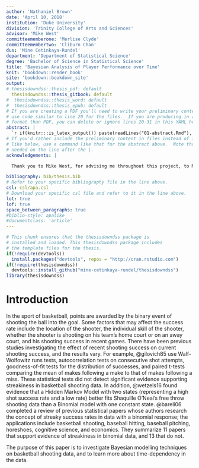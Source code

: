 ```yaml
---
author: 'Nathaniel Brown'
date: 'April 10, 2018'
institution: 'Duke University'
division: 'Trinity College of Arts and Sciences'
advisor: 'Mike West'
committeememberone: 'Merlise Clyde'
committeemembertwo: 'Cliburn Chan'
dus: 'Mine Cetinkaya-Rundel'
department: 'Department of Statistical Science'
degree: 'Bachelor of Science in Statistical Science'
title: 'Bayesian Analysis of Player Performance over Time'
knit: 'bookdown::render_book'
site: 'bookdown::bookdown_site'
output: 
# thesisdowndss::thesis_pdf: default
  thesisdowndss::thesis_gitbook: default
#  thesisdowndss::thesis_word: default
#  thesisdowndss::thesis_epub: default
# If you are creating a PDF you'll need to write your preliminary content here or
# use code similar to line 20 for the files.  If you are producing in a different
# format than PDF, you can delete or ignore lines 20-31 in this YAML header.
abstract: |
  `r if(knitr:::is_latex_output()) paste(readLines("01-abstract.Rmd"), collapse = '\n  ')`
# If you'd rather include the preliminary content in files instead of inline
# like below, use a command like that for the abstract above.  Note that a tab is 
# needed on the line after the |.
acknowledgements: |

  Thank you to Mike West, for advising me throughout this project, to Merlise Clyde, for introducing me to the ones trick in JAGS, and to Kevin Cullen, for providing the data for this research.

bibliography: bib/thesis.bib
# Refer to your specific bibliography file in the line above.
csl: csl/apa.csl
# Download your specific csl file and refer to it in the line above.
lot: true
lof: true
space_between_paragraphs: true
#biblio-style: apalike
#documentclass: 'article'
---
```


```r
# This chunk ensures that the thesisdowndss package is
# installed and loaded. This thesisdowndss package includes
# the template files for the thesis.
if(!require(devtools))
  install.packages("devtools", repos = "http://cran.rstudio.com")
if(!require(thesisdowndss))
  devtools::install_github("mine-cetinkaya-rundel/thesisdowndss")
library(thesisdowndss)
```


# Introduction {#index .unnumbered}

In the sport of basketball, points are awarded by the binary event of shooting the ball into the goal. Some factors that may affect the success rate include the location of the shooter, the individual skill of the shooter, whether the shooter is shooting on his team's home court or on an away court, and his shooting success in recent games. There have been previous studies investigating the effect of recent shooting success on current shooting success, and the results vary. For example, @gilovich85 use Walf-Wolfowitz runs tests, autocorrelation tests on consecutive shot attempts, goodness-of-fit tests for the distribution of successes, and paired t-tests comparing the mean of makes following a make to that of makes following a miss. These statistical tests did not detect significant evidence supporting streakiness in basketball shooting data. In addition, @wetzels16 found evidence that a Hidden Markov Model with two states (representing a high shot success rate and a low rate) better fits Shaquille O'Neal's free throw shooting data than a Binomial model with one constant state. @bareli06 completed a review of previous statistical papers whose authors research the concept of streaky success rates in data with a binomial response; the applications include basketball shooting, baseball hitting, baseball pitching, horeshoes, cognitive science, and economics. They summarize 11 papers that support evidence of streakiness in binomial data, and 13 that do not.

The purpose of this paper is to investigate Bayesian modelling techniques on basketball shooting data, and to learn more about time-dependency in the data.